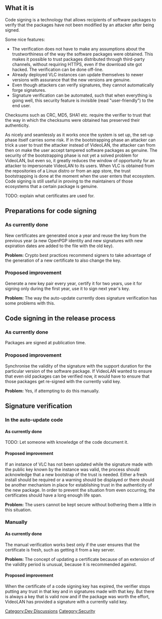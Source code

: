 == What it is ==

Code signing is a technology that allows recipients of software packages to verify that the packages have not been modified by an attacker after being signed.

Some nice features:
* The verification does not have to make any assumptions about the trustworthiness of the way the software packages were obtained. This makes it possible to trust packages distributed through third-party channels, without requiring HTTPS, even if the download site got hacked. The verification can be done off-line.
* Already deployed VLC instances can update themselves to newer versions with assurance that the new versions are genuine.
* Even though attackers can verify signatures, they cannot automatically forge signatures.
* Signature verification can be automated, such that when everything is going well, this security feature is invisible (read "user-friendly") to the end user.

Checksums such as CRC, MD5, SHA1 etc. require the verifier to trust that the way in which the checksums were obtained has preserved their authenticity.

As nicely and seamlessly as it works once the system is set up, the set-up phase itself carries some risk. If in the bootstrapping phase an attacker can trick a user to trust the attacker instead of VideoLAN, the attacker can from then on make the user accept tampered software packages as genuine. The security of the bootstrapping phase is not yet a solved problem for VideoLAN, but even so, it greatly reduces the window of opportunity for an attacker to impersonate VideoLAN to its users. When VLC is obtained from the repositories of a Linux distro or from an app store, the trust bootstrapping is done at the moment when the user enters that ecosystem. Code signing is still useful in proving to the maintainers of those ecosystems that a certain package is genuine.

TODO: explain what certificates are used for.

== Preparations for code signing ==

=== As currently done ===

New certificates are generated once a year and reuse the key from the previous year (a new OpenPGP identity and new signatures with new expiration dates are added to the file with the old key).

'''Problem:''' Crypto best practices recommend signers to take advantage of the generation of a new certificate to also change the key.

=== Proposed improvement ===

Generate a new key pair every year, certify it for two years, use it for signing only during the first year, use it to sign next year's key.

'''Problem:''' The way the auto-update currently does signature verification has some problems with this.

== Code signing in the release process ==

=== As currently done ===

Packages are signed at publication time.

=== Proposed improvement ===

Synchronise the validity of the signature with the support duration for the particular version of the software package. If VideoLAN wanted to ensure that even old packages can be verified now, it would have to ensure that those packages get re-signed with the currently valid key.

'''Problem:''' Yes, if attempting to do this manually.

== Signature verification ==

=== In the auto-update code ===

==== As currently done ====

TODO: Let someone with knowledge of the code document it.

==== Proposed improvement ====

If an instance of VLC has not been updated while the signature made with the public key known by the instance was valid, the process should acknowledge that a new bootstrap of the trust is needed. Either a fresh install should be required or a warning should be displayed or there should be another mechanism in place for establishing trust in the authenticity of the new package. In order to prevent the situation from even occurring, the certificates should have a long enough life span.

'''Problem:''' The users cannot be kept secure without bothering them a little in this situation.

=== Manually ===

==== As currently done ====

The manual verification works best only if the user ensures that the certificate is fresh, such as getting it from a key server. 

'''Problem:''' The concept of updating a certificate because of an extension of the validity period is unusual, because it is recommended against. 

==== Proposed improvement ====

When the certificate of a code signing key has expired, the verifier stops putting any trust in that key and in signatures made with that key. But there is always a key that is valid now and if the package was worth the effort, VideoLAN has provided a signature with a currently valid key.

[[Category:Dev Discussions]]
[[Category:Security]]